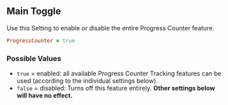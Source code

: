 ## Main Toggle

Use this Setting to enable or disable the entire Progress Counter feature.

```ruby 
ProgressCounter = true 
```

### Possible Values

- `true` = enabled: all available Progress Counter Tracking features can be used (according to the individual settings below).
- `false` = disabled: Turns off this feature entirely. **Other settings below will have no effect.**
